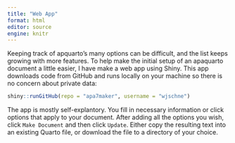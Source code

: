 ```yaml
---
title: "Web App"
format: html
editor: source
engine: knitr
---
```


Keeping track of apquarto's many options can be difficult, and the list keeps growing with more features. To help make the initial setup of an apaquarto document a little easier, I have make a web app using Shiny. This app downloads code from GitHub and runs locally on your machine so there is no concern about private data:


```r
shiny::runGitHub(repo = "apa7maker", username = "wjschne")
```

The app is mostly self-explantory. You fill in necessary information or click options that apply to your document. After adding all the options you wish, click `Make Document` and then click `Update`. Either copy the resulting text into an existing Quarto file, or download the file to a directory of your choice.
